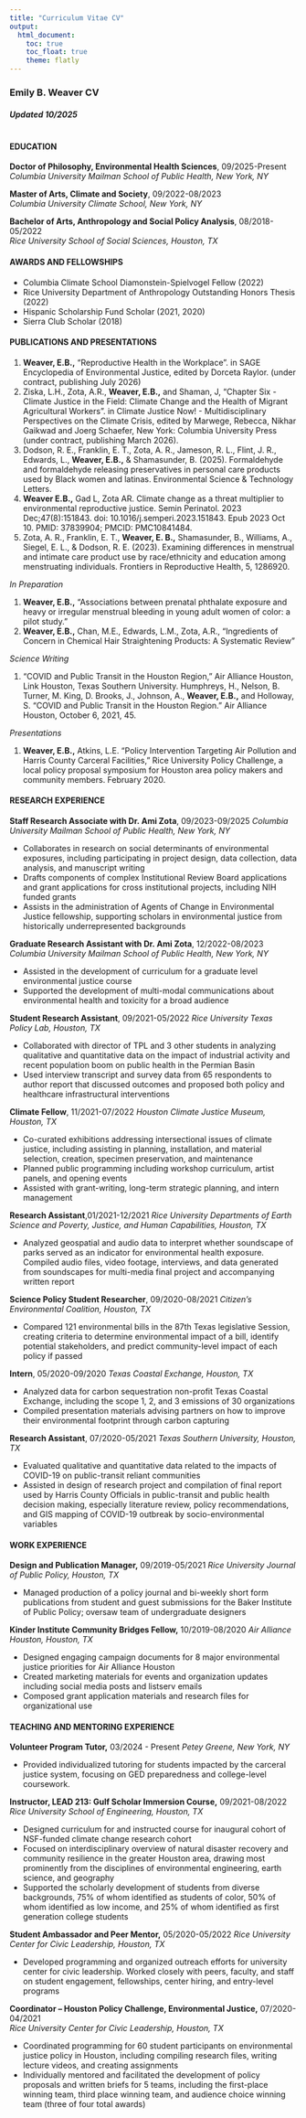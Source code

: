 ```yaml
---
title: "Curriculum Vitae CV"
output: 
  html_document:
    toc: true
    toc_float: true
    theme: flatly
---
```


### Emily B. Weaver CV 
#### *Updated 10/2025*
#
#
#### EDUCATION
**Doctor of Philosophy, Environmental Health Sciences**, 09/2025-Present  
*Columbia University Mailman School of Public Health, New York, NY*

**Master of Arts, Climate and Society**, 09/2022-08/2023  
*Columbia University Climate School, New York, NY*

**Bachelor of Arts, Anthropology and Social Policy Analysis**, 08/2018-05/2022            
*Rice University School of Social Sciences, Houston, TX*


#### AWARDS AND FELLOWSHIPS
* Columbia Climate School Diamonstein-Spielvogel Fellow (2022) 
* Rice University Department of Anthropology Outstanding Honors Thesis (2022) 
* Hispanic Scholarship Fund Scholar (2021, 2020) 
* Sierra Club Scholar (2018) 

#### PUBLICATIONS AND PRESENTATIONS

1.	**Weaver, E.B.,** “Reproductive Health in the Workplace”. in  SAGE Encyclopedia of Environmental Justice, edited by Dorceta Raylor. (under contract, publishing July 2026)
2.	Ziska, L.H., Zota, A.R., **Weaver, E.B.,** and Shaman, J, "Chapter Six - Climate Justice in the Field: Climate Change and the Health of Migrant Agricultural Workers". in Climate Justice Now! - Multidisciplinary Perspectives on the Climate Crisis, edited by Marwege, Rebecca, Nikhar Gaikwad and Joerg Schaefer, New York: Columbia University Press (under contract, publishing March 2026).
3.	Dodson, R. E., Franklin, E. T., Zota, A. R., Jameson, R. L., Flint, J. R., Edwards, L., **Weaver, E.B.,** & Shamasunder, B. (2025). Formaldehyde and formaldehyde releasing preservatives in personal care products used by Black women and latinas. Environmental Science & Technology Letters.
4.	**Weaver E.B.,** Gad L, Zota AR. Climate change as a threat multiplier to environmental reproductive justice. Semin Perinatol. 2023 Dec;47(8):151843. doi: 10.1016/j.semperi.2023.151843. Epub 2023 Oct 10. PMID: 37839904; PMCID: PMC10841484.
5.	Zota, A. R., Franklin, E. T., **Weaver, E. B.,** Shamasunder, B., Williams, A., Siegel, E. L., & Dodson, R. E. (2023). Examining differences in menstrual and intimate care product use by race/ethnicity and education among menstruating individuals. Frontiers in Reproductive Health, 5, 1286920.

*In Preparation*

1.	**Weaver, E.B.,** “Associations between prenatal phthalate exposure and heavy or irregular menstrual bleeding in young adult women of color: a pilot study.”
2.	**Weaver, E.B.,** Chan, M.E., Edwards, L.M., Zota, A.R., “Ingredients of Concern in Chemical Hair Straightening Products: A Systematic Review” 

*Science Writing*

1.	“COVID and Public Transit in the Houston Region,” Air Alliance Houston, Link Houston, Texas Southern University. Humphreys, H., Nelson, B. Turner, M. King, D. Brooks, J., Johnson, A., **Weaver, E.B.,** and Holloway, S. “COVID and Public Transit in the Houston Region.” Air Alliance Houston, October 6, 2021, 45.

*Presentations*

1.	**Weaver, E.B.,** Atkins, L.E. “Policy Intervention Targeting Air Pollution and Harris County Carceral Facilities,” Rice University Policy Challenge, a local policy proposal symposium for Houston area policy makers and community members. February 2020. 

#### RESEARCH EXPERIENCE
**Staff Research Associate with Dr. Ami Zota**, 09/2023-09/2025 
*Columbia University Mailman School of Public Health, New York, NY*

* Collaborates in research on social determinants of environmental exposures, including participating in project design, data collection, data analysis, and manuscript writing
* Drafts components of complex Institutional Review Board applications and grant applications for cross institutional projects, including NIH funded grants
* Assists in the administration of Agents of Change in Environmental Justice fellowship, supporting scholars in environmental justice from historically underrepresented backgrounds

**Graduate Research Assistant with Dr. Ami Zota**, 12/2022-08/2023 
*Columbia University Mailman School of Public Health, New York, NY* 

* Assisted in the development of curriculum for a graduate level environmental justice course 
* Supported the development of multi-modal communications about environmental health and toxicity for a broad audience

**Student Research Assistant**, 09/2021-05/2022 
*Rice University Texas Policy Lab, Houston, TX* 

* Collaborated with director of TPL and 3 other students in analyzing qualitative and quantitative data on the impact of industrial activity and recent population boom on public health in the Permian Basin
* Used interview transcript and survey data from 65 respondents to author report that discussed outcomes and proposed both policy and healthcare infrastructural interventions

**Climate Fellow**, 11/2021-07/2022
*Houston Climate Justice Museum, Houston, TX*

* Co-curated exhibitions addressing intersectional issues of climate justice, including assisting in planning, installation, and material selection, creation, specimen preservation, and maintenance 
* Planned public programming including workshop curriculum, artist panels, and opening events 
* Assisted with grant-writing, long-term strategic planning, and intern management 

**Research Assistant**,01/2021-12/2021
*Rice University Departments of Earth Science and Poverty, Justice, and Human Capabilities, Houston, TX* 

* Analyzed geospatial and audio data to interpret whether soundscape of parks served as an indicator for environmental health exposure. Compiled audio files, video footage, interviews, and data generated from soundscapes for multi-media final project and accompanying written report

**Science Policy Student Researcher**, 09/2020-08/2021
*Citizen’s Environmental Coalition, Houston, TX*

* Compared 121 environmental bills in the 87th Texas legislative Session, creating criteria to determine environmental impact of a bill, identify potential stakeholders, and predict community-level impact of each policy if passed 

**Intern**, 05/2020-09/2020
*Texas Coastal Exchange, Houston, TX*

* Analyzed data for carbon sequestration non-profit Texas Coastal Exchange, including the scope 1, 2, and 3 emissions of 30 organizations 
* Compiled presentation materials advising partners on how to improve their environmental footprint through carbon capturing 
 
**Research Assistant**, 07/2020-05/2021
*Texas Southern University, Houston, TX*

* Evaluated qualitative and quantitative data related to the impacts of COVID-19 on public-transit reliant communities 
* Assisted in design of research project and compilation of final report used by Harris County Officials in public-transit and public health decision making, especially literature review, policy recommendations, and GIS mapping of COVID-19 outbreak by socio-environmental variables 

#### WORK EXPERIENCE
**Design and Publication Manager,** 09/2019-05/2021
*Rice University Journal of Public Policy, Houston, TX*

* Managed production of a policy journal and bi-weekly short form publications from student and guest submissions for the Baker Institute of Public Policy; oversaw team of undergraduate designers 

**Kinder Institute Community Bridges Fellow,** 10/2019-08/2020
*Air Alliance Houston, Houston, TX*

* Designed engaging campaign documents for 8 major environmental justice priorities for Air Alliance Houston
* Created marketing materials for events and organization updates including social media posts and listserv emails 
* Composed grant application materials and research files for organizational use

#### TEACHING AND MENTORING EXPERIENCE 
**Volunteer Program Tutor,** 03/2024 - Present           *Petey Greene, New York, NY*

* Provided individualized tutoring for students impacted by the carceral justice system, focusing on GED preparedness and college-level coursework. 

**Instructor, LEAD 213: Gulf Scholar Immersion Course,** 09/2021-08/2022                                         *Rice University School of Engineering, Houston, TX*

* Designed curriculum for and instructed course for inaugural cohort of NSF-funded climate change research cohort
* Focused on interdisciplinary overview of natural disaster recovery and community resilience in the greater Houston area, drawing most prominently from the disciplines of environmental engineering, earth science, and geography 
* Supported the scholarly development of students from diverse backgrounds, 75% of whom identified as students of color, 50% of whom identified as low income, and 25% of whom identified as first generation college students

**Student Ambassador and Peer Mentor,** 05/2020-05/2022
*Rice University Center for Civic Leadership, Houston, TX*

* Developed programming and organized outreach efforts for university center for civic leadership. Worked closely with peers, faculty, and staff on student engagement, fellowships, center hiring, and entry-level programs 

**Coordinator – Houston Policy Challenge, Environmental Justice,** 07/2020-04/2021                              
*Rice University Center for Civic Leadership, Houston, TX*

* Coordinated programming for 60 student participants on environmental justice policy in Houston, including compiling research files, writing lecture videos, and creating assignments
* Individually mentored and facilitated the development of policy proposals and written briefs for 5 teams, including the first-place winning team, third place winning team, and audience choice winning team (three of four total awards) 
